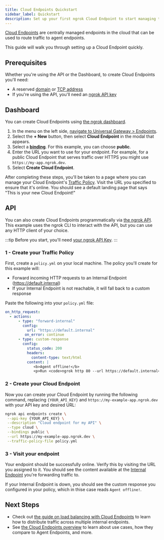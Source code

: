 ```yaml
---
title: Cloud Endpoints Quickstart
sidebar_label: Quickstart
description: Set up your first ngrok Cloud Endpoint to start managing traffic to your services.
---
```



[Cloud Endpoints](/universal-gateway/cloud-endpoints) are centrally managed endpoints in the cloud that can be used to route traffic to agent endpoints.

This guide will walk you through setting up a Cloud Endpoint quickly.

## Prerequisites

Whether you're using the API or the Dashboard, to create Cloud Endpoints you'll need:

- A reserved [domain](https://dashboard.ngrok.com/domains/) or [TCP address](https://dashboard.ngrok.com/tcp-addresses)
- If you're using the API, you'll need an [ngrok API key](https://dashboard.ngrok.com/api-keys)

## Dashboard

You can create Cloud Endpoints using [the ngrok dashboard](https://dashboard.ngrok.com/).

1. In the menu on the left side, [navigate to Universal Gateway > Endpoints](https://dashboard.ngrok.com/endpoints).
1. Select the **+ New** button, then select **Cloud Endpoint** in the modal that appears.
1. Select a **[binding](/universal-gateway/bindings)**. For this example, you can choose **public**.
1. Enter the URL you want to use for your endpoint. For example, for a public Cloud Endpoint that serves traffic over HTTPS you might use `https://my-app.ngrok.dev`.
1. Select **Create Cloud Endpoint**.

After completing these steps, you'll be taken to a page where you can manage your Cloud Endpoint's [Traffic Policy](/traffic-policy/). Visit the URL you specified to ensure that it's online. You should see a default landing page that says "This is your new Cloud Endpoint!"

## API

You can also create Cloud Endpoints programmatically via [the ngrok API](/api/). This example uses the ngrok CLI to interact with the API, but you can use any HTTP client of your choice.

:::tip
Before you start, you'll need [your ngrok API Key](https://dashboard.ngrok.com/api-keys).
:::

### **1** - Create your Traffic Policy

First, create a `policy.yml` on your local machine. The policy you'll create for this example will:

- Forward incoming HTTP requests to an Internal Endpoint (https://default.internal)
- If your Internal Endpoint is not reachable, it will fall back to a custom response

Paste the following into your `policy.yml` file:

```yaml title="policy.yml"
on_http_request:
  - actions:
      - type: "forward-internal"
        config:
          url: "https://default.internal"
         on_error: continue
      - type: custom-response
        config:
          status_code: 200
          headers:
            content-type: text/html
          content: |
             <b>Agent offline!</b>
             <p>Run <code>ngrok http 80 --url https://default.internal</code> to put your application online!</p>

```

### **2** - Create your Cloud Endpoint

Now you can create your Cloud Endpoint by running the following command, replacing `{YOUR_API_KEY}` and `https://my-example-app.ngrok.dev` with your API key and desired URL:

```bash
ngrok api endpoints create \
 --api-key {YOUR_API_KEY} \
 --description "Cloud endpoint for my API" \
 --type cloud \
 --bindings public \
 --url https://my-example-app.ngrok.dev \
 --traffic-policy-file policy.yml
```

### **3** - Visit your endpoint

Your endpoint should be successfully online. Verify this by visiting the URL you assigned to it. You should see the content available at the [Internal Endpoint](/universal-gateway/internal-endpoints) you're forwarding traffic to.

If your Internal Endpoint is down, you should see the custom response you configured in your policy, which in thise case reads `Agent offline!`.

## Next Steps

- Check out [the guide on load balancing with Cloud Endpoints](/guides/other-guides/forwarding-and-load-balancing-with-cloud-endpoints) to learn how to distribute traffic across multiple internal endpoints.
- See [the Cloud Endpoints overview](/universal-gateway/cloud-endpoints/) to learn about use cases, how they compare to Agent Endpoints, and more.
